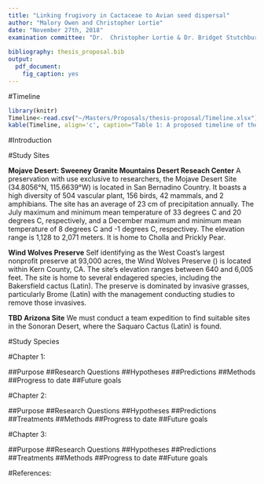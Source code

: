 ```yaml
---
title: "Linking frugivory in Cactaceae to Avian seed dispersal"
author: "Malory Owen and Christopher Lortie"
date: "November 27th, 2018"  
examination committee: "Dr.  Christopher Lortie & Dr. Bridget Stutchbury"
  
bibliography: thesis_proposal.bib
output: 
  pdf_document:
    fig_caption: yes
---
```


#Timeline
```r
library(knitr)
Timeline<-read.csv("~/Masters/Proposals/thesis-proposal/Timeline.xlsx")
kable(Timeline, align='c', caption="Table 1: A proposed timeline of the three chapters")

```

#Introduction

#Study Sites

**Mojave Desert: Sweeney Granite Mountains Desert Reseach Center**
A preservation with use exclusive to researchers, the Mojave Desert Site (34.8056°N, 115.6639°W) is located in San Bernadino Country. It boasts a high diversity of 504 vascular plant, 156 birds, 42 mammals, and 2 amphibians. The site has an average of 23 cm of precipitation annually. The July maximum and minimum mean temperature of 33 degrees C and 20 degrees C, respectively, and a December maximum and minimum mean temperature of 8 degrees C and -1 degrees C, respectivey. The elevation range is 1,128 to 2,071 meters. It is home to Cholla and Prickly Pear. 

**Wind Wolves Preserve**
Self identifying as the West Coast's largest nonprofit preserve at 93,000 acres, the Wind Wolves Preserve () is located within Kern County,  CA. The site's elevation ranges between 640 and 6,005 feet. The site is home to several endagered species, including the Bakersfield cactus (Latin). The preserve is dominated by invasive grasses, particularly Brome (Latin) with the management conducting studies to remove those invasives. 

**TBD Arizona Site**
We must conduct a team expedition to find suitable sites in the Sonoran Desert, where the Saquaro Cactus (Latin) is found. 

#Study Species

#Chapter 1:

##Purpose
##Research Questions
##Hypotheses
##Predictions
##Methods
##Progress to date
##Future goals

#Chapter 2:

##Purpose
##Research Questions
##Hypotheses
##Predictions
##Treatments
##Methods
##Progress to date
##Future goals

#Chapter 3:

##Purpose
##Research Questions
##Hypotheses
##Predictions
##Treatments
##Methods
##Progress to date
##Future goals

#References:


